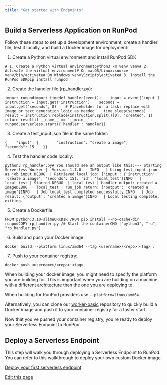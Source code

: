 ```yaml
---
title: "Get started with Endpoints"
---
```


## Build a Serverless Application on RunPod[​](#build-a-serverless-application-on-runpod "Direct link to Build a Serverless Application on RunPod")

Follow these steps to set up a development environment, create a handler file, test it locally, and build a Docker image for deployment:

1. Create a Python virtual environment and install RunPod SDK

```
# 1. Create a Python virtual environmentpython3 -m venv venv# 2. Activate the virtual environment# On macOS/Linux:source venv/bin/activate# On Windows:venv\Scripts\activate# 3. Install the RunPod SDKpip install runpod
```

2. Create the handler file (rp\_handler.py):

```
import runpodimport timedef handler(event):    input = event['input']    instruction = input.get('instruction')    seconds = input.get('seconds', 0)    # Placeholder for a task; replace with image or text generation logic as needed    time.sleep(seconds)    result = instruction.replace(instruction.split()[0], 'created', 1)    return resultif __name__ == '__main__':    runpod.serverless.start({'handler': handler})
```

3. Create a test\_input.json file in the same folder:

```
{    "input": {        "instruction": "create a image",        "seconds": 15    }}
```

4. Test the handler code locally:

```
python3 rp_handler.py# You should see an output like this:--- Starting Serverless Worker |  Version 1.7.0 ---INFO   | Using test_input.json as job input.DEBUG  | Retrieved local job: {'input': {'instruction': 'create a image', 'seconds': 15}, 'id': 'local_test'}INFO   | local_test | Started.DEBUG  | local_test | Handler output: created a imageDEBUG  | local_test | run_job return: {'output': 'created a image'}INFO   | Job local_test completed successfully.INFO   | Job result: {'output': 'created a image'}INFO   | Local testing complete, exiting.
```

5. Create a Dockerfile:

```
FROM python:3.10-slimWORKDIR /RUN pip install --no-cache-dir runpodCOPY rp_handler.py /# Start the containerCMD ["python3", "-u", "rp_handler.py"]
```

6. Build and push your Docker image

```
docker build --platform linux/amd64 --tag <username>/<repo>:<tag> .
```

7. Push to your container registry:

```
docker push <username>/<repo>:<tag>
```

<Note>
  When building your docker image, you might need to specify the platform you are building for. This is important when you are building on a machine with a different architecture than the one you are deploying to.

  When building for RunPod providers use `--platform=linux/amd64`.
</Note>

Alternatively, you can clone our [worker-basic](https://github.com/runpod-workers/worker-basic) repository to quickly build a Docker image and push it to your container registry for a faster start.

Now that you've pushed your container registry, you're ready to deploy your Serverless Endpoint to RunPod.

## Deploy a Serverless Endpoint[​](#deploy-a-serverless-endpoint "Direct link to Deploy a Serverless Endpoint")

This step will walk you through deploying a Serverless Endpoint to RunPod. You can refer to this walkthrough to deploy your own custom Docker image.

[Deploy your first serverless endpoint](https://app.tango.us/app/embed/7df17d43-9467-4d09-9b0f-19eba8a17249)

[Edit this page](https://github.com/runpod/docs/blob/main/docs/serverless/get-started.md)
